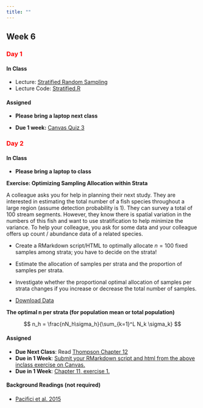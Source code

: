 ```yaml
---
title: ""
---
```


## Week 6

### [Day 1]{style="color:red;"}

#### **In Class**

- Lecture: <a href="/FW552/Stratified.qmd">Stratified Random Sampling</a> 
- Lecture Code: <a href="/FW552/Stratified.R">Stratified.R</a>


#### **Assigned**

- **Please bring a laptop next class**

- **Due 1 week:** [Canvas Quiz 3](https://colostate.instructure.com/courses/212614/quizzes/499474)

### [Day 2]{style="color:red;"}

#### **In Class**

- **Please bring a laptop to class**

**Exercise: Optimizing Sampling Allocation within Strata**

A colleague asks you for help in planning their next study. They are interested in estimating the total number of a fish species throughout a large region (assume detection probability is 1). They can survey a total of 100 stream segments. However, they know there is spatial variation in the numbers of this fish and want to use stratification to help minimize the variance. To help your colleague, you ask for some data and your colleague offers up count / abundance data of a related species. 

- Create a RMarkdown script/HTML to optimally allocate $n = 100$ fixed samples among strata; you have to decide on the strata!

- Estimate the allocation of samples per strata and the proportion of samples per strata. 

- Investigate whether the proportional optimal allocation of samples per strata changes if you increase or decrease the total number of samples.

- [Download Data](../classfiles552/ThompsonChapter11/N.fish.csv)

**The optimal n per strata (for population mean or total population)**

$$
n_h = \frac{nN_h\sigma_h}{\sum_{k=1}^L N_k \sigma_k}
$$

#### **Assigned** 

- **Due Next Class**: Read <a href="/readings552/Sampling - 2012 - Thompson.pdf">Thompson Chapter 12 </a>
- **Due in 1 Week**: [Submit your RMarkdown script and html from the above inclass exercise on Canvas.](https://colostate.instructure.com/courses/212614/assignments/2834868)
- **Due in 1 Week**: [Chapter 11, exercise 1. ](https://colostate.instructure.com/courses/212614/assignments/2834868)

#### **Background Readings (not required)**

  - <a href="/readings552/Paciﬁci et al 2015.pdf">Paciﬁci et al. 2015</a> 

